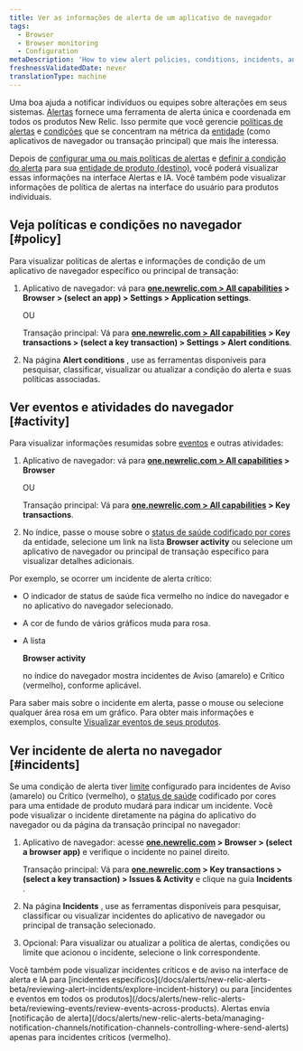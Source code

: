 ```yaml
---
title: Ver as informações de alerta de um aplicativo de navegador
tags:
  - Browser
  - Browser monitoring
  - Configuration
metaDescription: 'How to view alert policies, conditions, incidents, and other activity and events directly the browser monitoring UI.'
freshnessValidatedDate: never
translationType: machine
---
```


Uma boa <InlinePopover type="alerts"/>ajuda a notificar indivíduos ou equipes sobre alterações em seus sistemas. [Alertas](/docs/alerts/new-relic-alerts-beta/getting-started/new-relic-alerts) fornece uma ferramenta de alerta única e coordenada em todos os produtos New Relic. Isso permite que você gerencie [políticas de alertas](/docs/alerts/new-relic-alerts-beta/getting-started/alerts-glossary#alert-policy) e [condições](/docs/alerts/new-relic-alerts-beta/getting-started/alerts-glossary#alert-condition) que se concentram na métrica da [entidade](/docs/alerts/new-relic-alerts-beta/getting-started/alerts-glossary#alert-entity) (como aplicativos de navegador ou transação principal) que mais lhe interessa.

Depois de [configurar uma ou mais políticas de alertas](/docs/alerts/new-relic-alerts-beta/configuring-alert-policies/name-or-rename-alert-policy) e [definir a condição do alerta](/docs/alerts/new-relic-alerts-beta/configuring-alert-policies/define-alert-conditions) para sua [entidade de produto (destino)](/docs/alerts/new-relic-alerts-beta/configuring-alert-policies/select-product-targets-alert-condition), você poderá visualizar essas informações na interface Alertas e IA. Você também pode visualizar informações de política de alertas na interface do usuário para produtos individuais.

## Veja políticas e condições no navegador [#policy]

Para visualizar políticas de alertas e informações de condição de um aplicativo de navegador específico ou principal de transação:

1. Aplicativo de navegador: vá para <DoNotTranslate>**[one.newrelic.com > All capabilities](https://one.newrelic.com/all-capabilities) > Browser > (select an app) > Settings > Application settings**</DoNotTranslate>.

   OU

   Transação principal: Vá para <DoNotTranslate>**[one.newrelic.com > All capabilities](https://one.newrelic.com/all-capabilities) > Key transactions > (select a key transaction) > Settings > Alert conditions**</DoNotTranslate>.

2. Na página <DoNotTranslate>**Alert conditions**</DoNotTranslate> , use as ferramentas disponíveis para pesquisar, classificar, visualizar ou atualizar a condição do alerta e suas políticas associadas.

## Ver eventos e atividades do navegador [#activity]

Para visualizar informações resumidas sobre [eventos](/docs/alerts/new-relic-alerts-beta/getting-started/alerts-glossary#event) e outras atividades:

1. Aplicativo de navegador: vá para <DoNotTranslate>**[one.newrelic.com > All capabilities](https://one.newrelic.com/all-capabilities) > Browser**</DoNotTranslate>

   OU

   Transação principal: Vá para <DoNotTranslate>**[one.newrelic.com > All capabilities](https://one.newrelic.com/all-capabilities) > Key transactions**</DoNotTranslate>.

2. No índice, passe o mouse sobre o [status de saúde codificado por cores](/docs/alerts/new-relic-alerts-beta/getting-started/alerts-glossary#health-status) da entidade, selecione um link na lista <DoNotTranslate>**Browser activity**</DoNotTranslate> ou selecione um aplicativo de navegador ou principal de transação específico para visualizar detalhes adicionais.

Por exemplo, se ocorrer um incidente de alerta crítico:

* O indicador de status de saúde fica vermelho no índice do navegador e no aplicativo do navegador selecionado.

* A cor de fundo de vários gráficos muda para rosa.

* A lista

  <DoNotTranslate>**Browser activity**</DoNotTranslate>

  no índice do navegador mostra incidentes de Aviso (amarelo) e Crítico (vermelho), conforme aplicável.

Para saber mais sobre o incidente em alerta, passe o mouse ou selecione qualquer área rosa em um gráfico. Para obter mais informações e exemplos, consulte [Visualizar eventos de seus produtos](/docs/alerts/new-relic-alerts-beta/reviewing-events/view-events-their-products).

## Ver incidente de alerta no navegador [#incidents]

Se uma condição de alerta tiver [limite](/docs/alerts/new-relic-alerts-beta/getting-started/alerts-glossary#alert-threshold) configurado para incidentes de Aviso (amarelo) ou Crítico (vermelho), o [status de saúde](/docs/alerts/new-relic-alerts-beta/getting-started/alerts-glossary#health-status) codificado por cores para uma entidade de produto mudará para indicar um incidente. Você pode visualizar o incidente diretamente na página do aplicativo do navegador ou da página da transação principal no navegador:

1. Aplicativo de navegador: acesse <DoNotTranslate>**[one.newrelic.com](https://one.newrelic.com/all-capabilities) > Browser > (select a browser app)**</DoNotTranslate> e verifique o incidente no painel direito.

   Transação principal: Vá para <DoNotTranslate>**[one.newrelic.com](https://one.newrelic.com/all-capabilities) > Key transactions > (select a key transaction) > Issues & Activity**</DoNotTranslate> e clique na guia <DoNotTranslate>**Incidents**</DoNotTranslate> .

2. Na página <DoNotTranslate>**Incidents**</DoNotTranslate> , use as ferramentas disponíveis para pesquisar, classificar ou visualizar incidentes do aplicativo de navegador ou principal de transação selecionado.

3. Opcional: Para visualizar ou atualizar a política de alertas, condições ou limite que acionou o incidente, selecione o link correspondente.

<Callout variant="tip">
  Você também pode visualizar incidentes críticos e de aviso na interface de alerta e IA para [incidentes específicos](/docs/alerts/new-relic-alerts-beta/reviewing-alert-incidents/explore-incident-history) ou para [incidentes e eventos em todos os produtos](/docs/alerts/new-relic-alerts-beta/reviewing-events/review-events-across-products). Alertas envia [notificação de alerta](/docs/alerts/new-relic-alerts-beta/managing-notification-channels/notification-channels-controlling-where-send-alerts) apenas para incidentes críticos (vermelho).
</Callout>